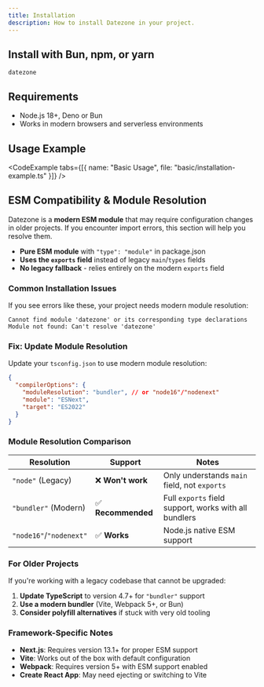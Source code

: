 ```yaml
---
title: Installation
description: How to install Datezone in your project.
---
```


## Install with Bun, npm, or yarn

```package-install
datezone
```

## Requirements
- Node.js 18+, Deno or Bun
- Works in modern browsers and serverless environments

## Usage Example

<CodeExample tabs={[{ name: "Basic Usage", file: "basic/installation-example.ts" }]} />

## ESM Compatibility & Module Resolution

Datezone is a **modern ESM module** that may require configuration changes in older projects. If you encounter import errors, this section will help you resolve them.

- **Pure ESM module** with `"type": "module"` in package.json
- **Uses the `exports` field** instead of legacy `main`/`types` fields  
- **No legacy fallback** - relies entirely on the modern `exports` field

### Common Installation Issues

If you see errors like these, your project needs modern module resolution:

```
Cannot find module 'datezone' or its corresponding type declarations
Module not found: Can't resolve 'datezone'
```

### Fix: Update Module Resolution

Update your `tsconfig.json` to use modern module resolution:

```json
{
  "compilerOptions": {
    "moduleResolution": "bundler", // or "node16"/"nodenext"
    "module": "ESNext",
    "target": "ES2022"
  }
}
```

### Module Resolution Comparison

| Resolution | Support | Notes |
|------------|---------|-------|
| `"node"` (Legacy) | ❌ **Won't work** | Only understands `main` field, not `exports` |
| `"bundler"` (Modern) | ✅ **Recommended** | Full `exports` field support, works with all bundlers |
| `"node16"`/`"nodenext"` | ✅ **Works** | Node.js native ESM support |

### For Older Projects

If you're working with a legacy codebase that cannot be upgraded:

1. **Update TypeScript** to version 4.7+ for `"bundler"` support
2. **Use a modern bundler** (Vite, Webpack 5+, or Bun)
3. **Consider polyfill alternatives** if stuck with very old tooling

### Framework-Specific Notes

- **Next.js**: Requires version 13.1+ for proper ESM support
- **Vite**: Works out of the box with default configuration
- **Webpack**: Requires version 5+ with ESM support enabled
- **Create React App**: May need ejecting or switching to Vite
